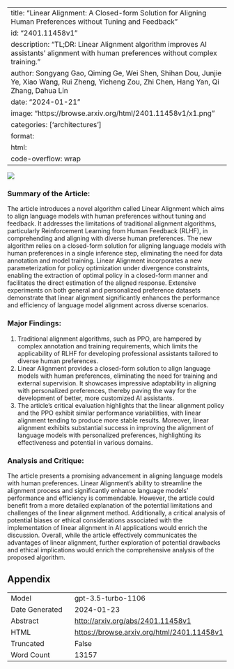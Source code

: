 
---
title: "Linear Alignment: A Closed-form Solution for Aligning Human Preferences without Tuning and Feedback"
id: "2401.11458v1"
description: "TL;DR: Linear Alignment algorithm improves AI assistants' alignment with human preferences without complex training."
author: Songyang Gao, Qiming Ge, Wei Shen, Shihan Dou, Junjie Ye, Xiao Wang, Rui Zheng, Yicheng Zou, Zhi Chen, Hang Yan, Qi Zhang, Dahua Lin
date: "2024-01-21"
image: "https://browse.arxiv.org/html/2401.11458v1/x1.png"
categories: ['architectures']
format:
  html:
    code-overflow: wrap
---

![](https://browse.arxiv.org/html/2401.11458v1/x1.png)

### **Summary of the Article:**
The article introduces a novel algorithm called Linear Alignment which aims to align language models with human preferences without tuning and feedback. It addresses the limitations of traditional alignment algorithms, particularly Reinforcement Learning from Human Feedback (RLHF), in comprehending and aligning with diverse human preferences. The new algorithm relies on a closed-form solution for aligning language models with human preferences in a single inference step, eliminating the need for data annotation and model training. Linear Alignment incorporates a new parameterization for policy optimization under divergence constraints, enabling the extraction of optimal policy in a closed-form manner and facilitates the direct estimation of the aligned response. Extensive experiments on both general and personalized preference datasets demonstrate that linear alignment significantly enhances the performance and efficiency of language model alignment across diverse scenarios.

### Major Findings:
1. Traditional alignment algorithms, such as PPO, are hampered by complex annotation and training requirements, which limits the applicability of RLHF for developing professional assistants tailored to diverse human preferences. 
2. Linear Alignment provides a closed-form solution to align language models with human preferences, eliminating the need for training and external supervision. It showcases impressive adaptability in aligning with personalized preferences, thereby paving the way for the development of better, more customized AI assistants.
3. The article's critical evaluation highlights that the linear alignment policy and the PPO exhibit similar performance variabilities, with linear alignment tending to produce more stable results. Moreover, linear alignment exhibits substantial success in improving the alignment of language models with personalized preferences, highlighting its effectiveness and potential in various domains.

### Analysis and Critique:
The article presents a promising advancement in aligning language models with human preferences. Linear Alignment's ability to streamline the alignment process and significantly enhance language models' performance and efficiency is commendable. However, the article could benefit from a more detailed explanation of the potential limitations and challenges of the linear alignment method. Additionally, a critical analysis of potential biases or ethical considerations associated with the implementation of linear alignment in AI applications would enrich the discussion. Overall, while the article effectively communicates the advantages of linear alignment, further exploration of potential drawbacks and ethical implications would enrich the comprehensive analysis of the proposed algorithm.

## Appendix

|          |          |
|----------|----------|
| Model     | gpt-3.5-turbo-1106       |
| Date Generated     | 2024-01-23       |
| Abstract | [http://arxiv.org/abs/2401.11458v1](http://arxiv.org/abs/2401.11458v1)        |
| HTML     | [https://browse.arxiv.org/html/2401.11458v1](https://browse.arxiv.org/html/2401.11458v1)       |
| Truncated       | False       |
| Word Count       | 13157       |